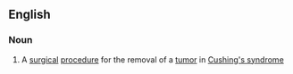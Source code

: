==English==

===Noun===
{{en-noun|head=[[transsphenoidal]] [[adenomectomy]]|transsphenoidal adenomectomies}}

# {{label|en|surgery}} A [[surgical]] [[procedure]] for the removal of a [[tumor]] in [[Cushing's syndrome]]